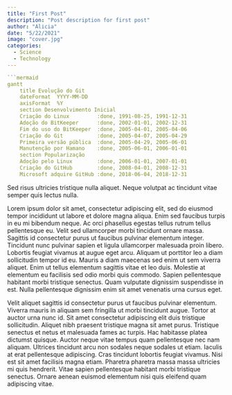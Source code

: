 ```yaml
---
title: "First Post"
description: "Post description for first post"
author: "Alicia"
date: "5/22/2021"
image: "cover.jpg"
categories:
  - Science
  - Technology
---
```


```r
```mermaid
gantt
    title Evolução do Git
    dateFormat  YYYY-MM-DD
    axisFormat  %Y
    section Desenvolvimento Inicial
    Criação do Linux         :done, 1991-08-25, 1991-12-31
    Adoção do BitKeeper      :done, 2002-01-01, 2002-12-31
    Fim do uso do BitKeeper  :done, 2005-04-01, 2005-04-06
    Criação do Git           :done, 2005-04-07, 2005-04-29
    Primeira versão pública  :done, 2005-04-29, 2005-06-01
    Manutenção por Hamano    :done, 2005-06-01, 2006-01-01
    section Popularização
    Adoção pelo Linux        :done, 2006-01-01, 2007-01-01
    Criação do GitHub        :done, 2008-04-01, 2008-12-31
    Microsoft adquire GitHub :done, 2018-06-04, 2018-12-31

```

Sed risus ultricies tristique nulla aliquet. Neque volutpat ac tincidunt vitae semper quis lectus nulla.

Lorem ipsum dolor sit amet, consectetur adipiscing elit, sed do eiusmod tempor incididunt ut labore et dolore magna aliqua. Enim sed faucibus turpis in eu mi bibendum neque. Ac orci phasellus egestas tellus rutrum tellus pellentesque eu. Velit sed ullamcorper morbi tincidunt ornare massa. Sagittis id consectetur purus ut faucibus pulvinar elementum integer. Tincidunt nunc pulvinar sapien et ligula ullamcorper malesuada proin libero. Lobortis feugiat vivamus at augue eget arcu. Aliquam ut porttitor leo a diam sollicitudin tempor id eu. Mauris a diam maecenas sed enim ut sem viverra aliquet. Enim ut tellus elementum sagittis vitae et leo duis. Molestie at elementum eu facilisis sed odio morbi quis commodo. Sapien pellentesque habitant morbi tristique senectus. Quam vulputate dignissim suspendisse in est. Nulla pellentesque dignissim enim sit amet venenatis urna cursus eget.

Velit aliquet sagittis id consectetur purus ut faucibus pulvinar elementum. Viverra mauris in aliquam sem fringilla ut morbi tincidunt augue. Tortor at auctor urna nunc id. Sit amet consectetur adipiscing elit duis tristique sollicitudin. Aliquet nibh praesent tristique magna sit amet purus. Tristique senectus et netus et malesuada fames ac turpis. Hac habitasse platea dictumst quisque. Auctor neque vitae tempus quam pellentesque nec nam aliquam. Ultrices tincidunt arcu non sodales neque sodales ut etiam. Iaculis at erat pellentesque adipiscing. Cras tincidunt lobortis feugiat vivamus. Nisi est sit amet facilisis magna etiam. Pharetra pharetra massa massa ultricies mi quis hendrerit. Vitae sapien pellentesque habitant morbi tristique senectus. Ornare aenean euismod elementum nisi quis eleifend quam adipiscing vitae.